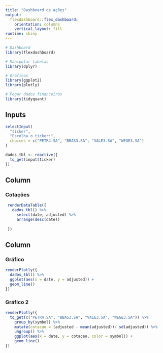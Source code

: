 ```yaml
---
title: "Dashboard de ações"
output: 
  flexdashboard::flex_dashboard:
    orientation: columns
    vertical_layout: fill
runtime: shiny
---
```


```r

# Dashboard
library(flexdashboard)

# Manipular tabelas
library(dplyr)

# Gráficos
library(ggplot2)
library(plotly)

# Pegar dados financeiros
library(tidyquant)

```

Inputs {.sidebar}
-------------------

```r
selectInput(
  "ticker",
  "Escolha o ticker:",
  choices = c("PETR4.SA", "BBAS3.SA", "VALE3.SA", "WEGE3.SA")
)
```


```r
dados_tbl <- reactive({
  tq_get(input$ticker)
})
```


Column {data-width=500}
-----------------------------------------------------------------------

### Cotações

```r
 renderDataTable({
   dados_tbl() %>% 
     select(date, adjusted) %>% 
     arrange(desc(date)) 
   
 })

```

Column {data-width=500}
-----------------------------------------------------------------------

### Gráfico

```r
renderPlotly({
  dados_tbl() %>% 
  ggplot(aes(x = date, y = adjusted)) +
  geom_line()
})

```

### Gráfico 2

```r
renderPlotly({
  tq_get(c("PETR4.SA", "BBAS3.SA", "VALE3.SA", "WEGE3.SA")) %>%
    group_by(symbol) %>% 
    mutate(cotacao = (adjusted - mean(adjusted))/ sd(adjusted)) %>% 
    ungroup() %>% 
    ggplot(aes(x = date, y = cotacao, color = symbol)) +
    geom_line()
})

```


